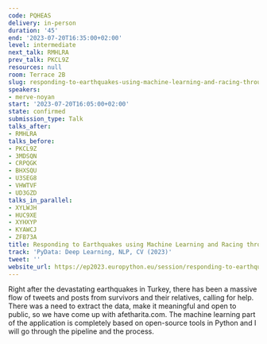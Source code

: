 ```yaml
---
code: PQHEAS
delivery: in-person
duration: '45'
end: '2023-07-20T16:35:00+02:00'
level: intermediate
next_talk: RMHLRA
prev_talk: PKCL9Z
resources: null
room: Terrace 2B
slug: responding-to-earthquakes-using-machine-learning-and-racing-through-time
speakers:
- merve-noyan
start: '2023-07-20T16:05:00+02:00'
state: confirmed
submission_type: Talk
talks_after:
- RMHLRA
talks_before:
- PKCL9Z
- 3MDSQN
- CRPQGK
- BHXSQU
- U3SEG8
- VHWTVF
- UD3GZD
talks_in_parallel:
- XYLWJH
- HUC9XE
- XYHXYP
- KYAWCJ
- ZFB73A
title: Responding to Earthquakes using Machine Learning and Racing through Time
track: 'PyData: Deep Learning, NLP, CV (2023)'
tweet: ''
website_url: https://ep2023.europython.eu/session/responding-to-earthquakes-using-machine-learning-and-racing-through-time
---
```


Right after the devastating earthquakes in Turkey, there has been a massive flow of tweets and posts from survivors and their relatives, calling for help. There was a need to extract the data, make it meaningful and open to public, so we have come up with afetharita.com. The machine learning part of the application is completely based on open-source tools in Python and I will go through the pipeline and the process.
